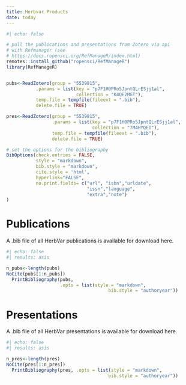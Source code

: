 ```yaml
---
title: Herbvar Products
date: today
---
```


```r
#| echo: false

# pull the publications and presentations from Zotero via api
# with Refmanager (see
# https://docs.ropensci.org/RefManageR/index.html)
remotes::install_github("ropensci/RefManageR")
library(RefManageR)


pubs<-ReadZotero(group = "5539815",
           .params = list(key = "p7F1H0PRo5JpntQLrESjj1al",
                          collection = "K4QE2MGT"),
           temp.file = tempfile(fileext = ".bib"),
           delete.file = TRUE)

pres<-ReadZotero(group = "5539815",
                 .params = list(key = "p7F1H0PRo5JpntQLrESjj1al",
                                collection = "7M4HYQEI"),
                 temp.file = tempfile(fileext = ".bib"),
                 delete.file = TRUE)

# set the options for the bibliography
BibOptions(check.entries = FALSE, 
           style = "markdown", 
           bib.style = "markdown", 
           cite.style = 'html',
           hyperlink="FALSE",
           no.print.fields= c("url", "isbn","urldate",
                              "issn","language",
                              "extra","note")
)

```
# Publications {.unnumbered}

A .bib file of all HerbVar publications is available for download here.

```r
#| echo: false
#| results: asis

n_pubs<-length(pubs)
NoCite(pubs[1:n_pubs])
  PrintBibliography(pubs, 
                    .opts = list(style = "markdown",
                                      bib.style = "authoryear"))

```


# Presentations {.unnumbered}

A .bib file of all HerbVar presentations is available for download here.

```r
#| echo: false
#| results: asis

n_pres<-length(pres)
NoCite(pres[1:n_pres])
  PrintBibliography(pres, .opts = list(style = "markdown",
                                      bib.style = "authoryear"))
```

  





<!-- ::: {#refs} -->
<!-- ::: -->
